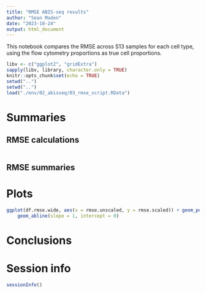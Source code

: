 ```yaml
---
title: "RMSE ABIS-seq results"
author: "Sean Maden"
date: "2023-10-24"
output: html_document
---
```


This notebook compares the RMSE across S13 samples for each cell type, using the
flow cytometry proportions as true cell proportions.

```r
libv <- c("ggplot2", "gridExtra")
sapply(libv, library, character.only = TRUE)
knitr::opts_chunk$set(echo = TRUE)
setwd("..")
setwd("..")
load("./env/02_abisseq/03_rmse_script.RData")
```

# Summaries

## RMSE calculations

```r
```

## RMSE summaries

# Plots

```r
ggplot(df.rmse.wide, aes(x = rmse.unscaled, y = rmse.scaled)) + geom_point() +
    geom_abline(slope = 1, intercept = 0)
```

# Conclusions

# Session info

```r
sessionInfo()
```
